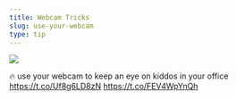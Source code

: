 ```yaml
---
title: Webcam Tricks
slug: use-your-webcam
type: tip
---
```


![](../images/tweets/2018-11-0720.06.11-1060262155637977088-1.jpg)

🔥 use your webcam to keep an eye on kiddos in your office https://t.co/Uf8g6LD8zN https://t.co/FEV4WpYnQh
